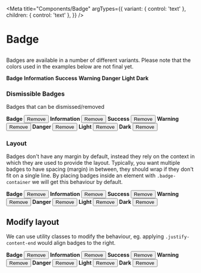 
<Meta
  title="Components/Badge"
  argTypes={{
    variant: { control: 'text' },
    children: { control: 'text' },
  }}
/>

# Badge

##

Badges are available in a number of different variants. Please note that the colors used in the examples below are not final yet.

<Canvas>
  <div class="badge-container">
  <span class="badge">
    <strong>Badge</strong>
  </span>
  <span class="badge info">
    <strong>Information</strong>
  </span>
  <span class="badge success">
    <strong>Success</strong>
  </span>
  <span class="badge warning">
    <strong>Warning</strong>
  </span>
  <span class="badge danger">
    <strong>Danger</strong>
  </span>
  <span class="badge light">
    <strong>Light</strong>
  </span>
  <span class="badge dark">
    <strong>Dark</strong>
  </span>
  </div>
</Canvas>

### Dismissible Badges

Badges that can be dismissed/removed

<Canvas>
  <div class="badge-container">
  <span class="badge">
    <strong>Badge</strong>
    <button type="button" class="close">
      Remove
    </button>
  </span>
  <span class="badge info">
    <strong>Information</strong>
    <button type="button" class="close">
      Remove
    </button>  </span>
  <span class="badge success">
    <strong>Success</strong>
    <button type="button" class="close">
      Remove
    </button>  </span>
  <span class="badge warning">
    <strong>Warning</strong>
    <button type="button" class="close">
      Remove
    </button>  </span>
  <span class="badge danger">
    <strong>Danger</strong>
    <button type="button" class="close">
      Remove
    </button>  </span>
  <span class="badge light">
    <strong>Light</strong>
    <button type="button" class="close">
      Remove
    </button>  </span>
  <span class="badge dark">
    <strong>Dark</strong>
    <button type="button" class="close">
      Remove
    </button>
  </span>
  </div>
</Canvas>

### Layout

Badges don't have any margin by default, instead they rely on the context in which they are used to provide the layout. Typically, you want multiple badges to have spacing (margin) in between, they should wrap if they don't fit on a single line. By placing badges inside an element with `.badge-container` we will get this behaviour by default.

<Canvas>
  <div class="badge-container">
    <span class="badge">
      <strong>Badge</strong>
      <button type="button" class="close">
        Remove
      </button>
    </span>
    <span class="badge info">
    <strong>Information</strong>
    <button type="button" class="close">
      Remove
    </button>  </span>
    <span class="badge success">
    <strong>Success</strong>
    <button type="button" class="close">
      Remove
    </button>  </span>
    <span class="badge warning">
    <strong>Warning</strong>
    <button type="button" class="close">
      Remove
    </button>  </span>
    <span class="badge danger">
    <strong>Danger</strong>
    <button type="button" class="close">
      Remove
    </button>  </span>
    <span class="badge light">
    <strong>Light</strong>
    <button type="button" class="close">
      Remove
    </button>  </span>
    <span class="badge dark">
    <strong>Dark</strong>
    <button type="button" class="close">
      Remove
    </button>
  </span>
  </div>
</Canvas>

## Modify layout

We can use utility classes to modify the behaviour, eg. applying `.justify-content-end` would align badges to the right.

<Canvas>
  <div class="badge-container justify-content-end">
    <span class="badge">
      <strong>Badge</strong>
      <button type="button" class="close">
        Remove
      </button>
    </span>
    <span class="badge info">
    <strong>Information</strong>
    <button type="button" class="close">
      Remove
    </button>  </span>
    <span class="badge success">
    <strong>Success</strong>
    <button type="button" class="close">
      Remove
    </button>  </span>
    <span class="badge warning">
    <strong>Warning</strong>
    <button type="button" class="close">
      Remove
    </button>  </span>
    <span class="badge danger">
    <strong>Danger</strong>
    <button type="button" class="close">
      Remove
    </button>  </span>
    <span class="badge light">
    <strong>Light</strong>
    <button type="button" class="close">
      Remove
    </button>  </span>
    <span class="badge dark">
    <strong>Dark</strong>
    <button type="button" class="close">
      Remove
    </button>
  </span>
  </div>
</Canvas>
